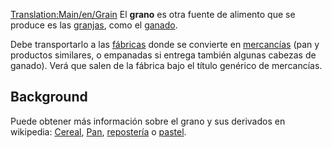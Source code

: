 [[Translation:Main/en/Grain]]
{{es/Carga| carga  = Grano
| imagen = Grain.png
| producida =[[Main/es/Granja|Granja]]
| aceptada  =[[Main/es/Fábrica|Fábrica]]
}}
El '''grano''' es otra fuente de alimento que se produce es las [[Main/es/Granja|granjas]], como el [[Main/es/Ganado|ganado]].

Debe transportarlo a las [[Main/es/Fábrica|fábricas]] donde se convierte en [[Main/es/Mercancías|mercancías]] (pan y productos similares, o empanadas si entrega también algunas cabezas de ganado). Verá que salen de la fábrica bajo el título genérico de mercancías.

==Background==
Puede obtener más información sobre el grano y sus derivados en wikipedia: [http://www.wikipedia.org/wiki/es:ceral Cereal], [http://www.wikipedia.org/wiki/es:pan Pan], [http://www.wikipedia.org/wiki/es:repostería repostería] o [http://www.wikipedia.org/wiki/es:pastel pastel].